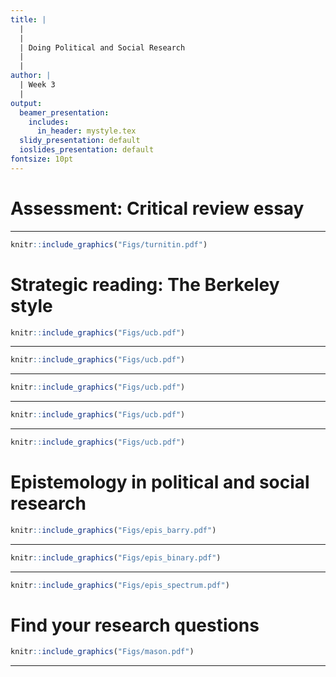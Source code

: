 ```yaml
---
title: |
  | 
  |
  | Doing Political and Social Research 
  |
  |
author: |
  | Week 3
  |
output:
  beamer_presentation:
    includes:
      in_header: mystyle.tex
  slidy_presentation: default
  ioslides_presentation: default
fontsize: 10pt
---
```


# Assessment: Critical review essay

\begin{itemize}
  \item A \textbf{2000-word} critical review of a journal article that uses one of the methods covered in the module
  \vspace{0.2cm}
  \item A link to a list of suggested journal articles can be found on Moodle (or your own choice approved by the module convenor)
  \vspace{0.2cm}
  \item Consider the following in your review:
  \vspace{0.1cm}
  \begin{itemize}
    \item What is the research process: Research question, theory, concepts, measurement, approach to explanation?
    \item How appropriate was the method? How well was it implemented? What other methods could have been used?
  \end{itemize}
  \vspace{0.2cm}
  \item Similar to our weekly seminar discussions
\end{itemize}

---

\begin{itemize}
  \item Choose one of the articles listed
  \item Use the essay coversheet
  \item Enter your student ID in the field of Submission Title
  \item Submit your work by \textbf{Midday, 25 November 2024}
\end{itemize}
\vspace{0.5cm}
```r
knitr::include_graphics("Figs/turnitin.pdf")
```

# Strategic reading: The Berkeley style

\vspace{0.2cm}
```r
knitr::include_graphics("Figs/ucb.pdf")
```
\vspace{0.5cm}
\begin{itemize}
  \item \textbf{Preview}: Get as much information about the reading before you actually read it
  \vspace{0.35cm}
  \item \textbf{Annotating}: Read with a pencil and making notes as you read
  \vspace{0.35cm}
  \item \textbf{Analyzing}: Break the reading apart to see how different parts relate to each other
  \vspace{0.35cm}
  \item \textbf{Responding}: Think again how the reading relates the topic of each week; come up with summary, comments and questions
\end{itemize}

---

\vspace{0.2cm}
```r
knitr::include_graphics("Figs/ucb.pdf")
```
\vspace{0.5cm}
\begin{itemize}
  \item \textbf{Preview}: Get as much information about the reading before you actually read it
  \vspace{0.35cm}
  \begin{itemize}
    \item Why are you reading it (\textbf{hint: read session statement on Moodle})?
    \item What can the title tell you about the reading?
    \item How is the reading structured?
    \item What info is available from the introductory and concluding paragraphs?
    \item What is conveyed by the opening/topic sentences?
    \item What is the main thesis? What are the main points?
  \end{itemize}
\end{itemize}

---

\vspace{0.2cm}
```r
knitr::include_graphics("Figs/ucb.pdf")
```
\vspace{0.5cm}
\begin{itemize}
  \item \textbf{Annotating}: Read with a pencil and making notes as you read
  \vspace{0.35cm}
  \begin{itemize}
    \item Mark the thesis and main points
    \item Write signposts to reorganize the reading
    \item Note the main evidence to support the argument
    \item Mark key terms and unfamiliar words and note confusing/challenging parts
    \item Write down your questions/comments and/or experiences
    \item Underline the sources (\textbf{hint: skim through the reference list and further readings on Moodle})
  \end{itemize}
\end{itemize}

---

\vspace{0.2cm}
```r
knitr::include_graphics("Figs/ucb.pdf")
```
\vspace{0.5cm}
\begin{itemize}
  \item \textbf{Analyzing}: Break the reading apart to see how different parts relate to each other
  \vspace{0.35cm}
  \begin{itemize}
    \item Examine the evidence: Adequate? Relevant?
    \item Evaluate sources: Relevant? Credible? Current?
    \item Consider assumptions: What do we have to believe for the argument to be true?
    \item Watch out for author bias
  \end{itemize}
\end{itemize}

---

\vspace{0.2cm}
```r
knitr::include_graphics("Figs/ucb.pdf")
```
\vspace{0.5cm}
\begin{itemize}
  \item \textbf{Responding}: Think again how the reading relates the topic of each week; come up with summary, comments and questions
  \vspace{0.35cm}
  \begin{itemize}
    \item Write a response to the reading
    \item Keep a notebook
    \item Discuss the reading with others
  \end{itemize}
\end{itemize}

# Epistemology in political and social research

\vspace{0.4cm}
```r
knitr::include_graphics("Figs/epis_barry.pdf")
```

---

\vspace{0.4cm}
```r
knitr::include_graphics("Figs/epis_binary.pdf")
```

---

\vspace{0.4cm}
```r
knitr::include_graphics("Figs/epis_spectrum.pdf")
```

# Find your research questions

```r
knitr::include_graphics("Figs/mason.pdf")
```
\begin{center}
\begin{scriptsize}
Mason, J. 2002. \textit{Qualitative researching} (2nd). London: Sage, p.18.
\end{scriptsize}
\end{center}

---

\begin{itemize}
  \item List the relevant "scholarly" literature(s); arrange the literature(s) by topic/keyword if you'd like
  \vspace{0.2cm}
  \item Identify the gap, such as
  \begin{itemize}
    \item Theoretical/empirical tensions or contradictions
    \item Different or alternative theoretical perspectives
    \item Different methodological approach (e.g., build on more inductive work to propose some hypothesis-testing deductive approach)
    \item Extension to new context (e.g., different region, time period)
    \item Some conventional wisdom left untested or understudied (e.g., critical element not engaged with, need to consider other conditions)
  \end{itemize}
  \vspace{0.2cm}
  \item Use literature to think through your RQs (and supervisor preferences)
\end{itemize}